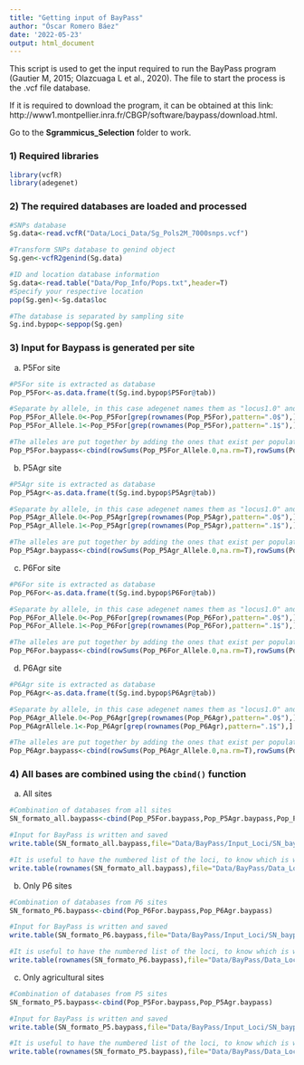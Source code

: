```yaml
---
title: "Getting input of BayPass"
author: "Óscar Romero Báez"
date: '2022-05-23'
output: html_document
---
```


This script is used to get the input required to run the BayPass program (Gautier M, 2015; Olazcuaga L et al., 2020). The file to start the process is the .vcf file database.

If it is required to download the program, it can be obtained at this link: http://www1.montpellier.inra.fr/CBGP/software/baypass/download.html.

Go to the **Sgrammicus_Selection** folder to work.

### 1) Required libraries

```r
library(vcfR)
library(adegenet)
```

### 2) The required databases are loaded and processed

```r
#SNPs database
Sg.data<-read.vcfR("Data/Loci_Data/Sg_Pols2M_7000snps.vcf")

#Transform SNPs database to genind object
Sg.gen<-vcfR2genind(Sg.data)

#ID and location database information
Sg.data<-read.table("Data/Pop_Info/Pops.txt",header=T)
#Specify your respective location
pop(Sg.gen)<-Sg.data$loc

#The database is separated by sampling site
Sg.ind.bypop<-seppop(Sg.gen)
```

### 3) Input for Baypass is generated per site

a) P5For site

```r
#P5For site is extracted as database
Pop_P5For<-as.data.frame(t(Sg.ind.bypop$P5For@tab))

#Separate by allele, in this case adegenet names them as "locus1.0" and "locus1.1"
Pop_P5For_Allele.0<-Pop_P5For[grep(rownames(Pop_P5For),pattern=".0$"),]
Pop_P5For_Allele.1<-Pop_P5For[grep(rownames(Pop_P5For),pattern=".1$"),]

#The alleles are put together by adding the ones that exist per population and NA is obtained
Pop_P5For.baypass<-cbind(rowSums(Pop_P5For_Allele.0,na.rm=T),rowSums(Pop_P5For_Allele.1,na.rm=T))
```

b) P5Agr site

```r
#P5Agr site is extracted as database
Pop_P5Agr<-as.data.frame(t(Sg.ind.bypop$P5Agr@tab))

#Separate by allele, in this case adegenet names them as "locus1.0" and "locus1.1" 
Pop_P5Agr_Allele.0<-Pop_P5Agr[grep(rownames(Pop_P5Agr),pattern=".0$"),]
Pop_P5Agr_Allele.1<-Pop_P5Agr[grep(rownames(Pop_P5Agr),pattern=".1$"),]

#The alleles are put together by adding the ones that exist per population and NA is obtained
Pop_P5Agr.baypass<-cbind(rowSums(Pop_P5Agr_Allele.0,na.rm=T),rowSums(Pop_P5Agr_Allele.1,na.rm=T))
```

c) P6For site

```r
#P6For site is extracted as database
Pop_P6For<-as.data.frame(t(Sg.ind.bypop$P6For@tab))

#Separate by allele, in this case adegenet names them as "locus1.0" and "locus1.1" 
Pop_P6For_Allele.0<-Pop_P6For[grep(rownames(Pop_P6For),pattern=".0$"),]
Pop_P6For_Allele.1<-Pop_P6For[grep(rownames(Pop_P6For),pattern=".1$"),]

#The alleles are put together by adding the ones that exist per population and NA is obtained
Pop_P6For.baypass<-cbind(rowSums(Pop_P6For_Allele.0,na.rm=T),rowSums(Pop_P6For_Allele.1,na.rm=T))
```

d) P6Agr site

```r
#P6Agr site is extracted as database
Pop_P6Agr<-as.data.frame(t(Sg.ind.bypop$P6Agr@tab))

#Separate by allele, in this case adegenet names them as "locus1.0" and "locus1.1" 
Pop_P6Agr_Allele.0<-Pop_P6Agr[grep(rownames(Pop_P6Agr),pattern=".0$"),]
Pop_P6AgrAllele.1<-Pop_P6Agr[grep(rownames(Pop_P6Agr),pattern=".1$"),]

#The alleles are put together by adding the ones that exist per population and NA is obtained
Pop_P6Agr.baypass<-cbind(rowSums(Pop_P6Agr_Allele.0,na.rm=T),rowSums(Pop_P6AgrAllele.1,na.rm=T))
```

### 4) All bases are combined using the `cbind()` function

a) All sites

```r
#Combination of databases from all sites
SN_formato_all.baypass<-cbind(Pop_P5For.baypass,Pop_P5Agr.baypass,Pop_P6For.baypass,Pop_P6Agr.baypass)

#Input for BayPass is written and saved
write.table(SN_formato_all.baypass,file="Data/BayPass/Input_Loci/SN_baypass_all.input",row.names=F,col.names=F,sep=" ",quote=FALSE)

#It is useful to have the numbered list of the loci, to know which is which when you have results. The format is written and saved
write.table(rownames(SN_formato_all.baypass),file="Data/BayPass/Data_Loci/SN_baypass_all.loci",row.names=T,col.names=F,sep=" ",quote=FALSE)
```

b) Only P6 sites

```r
#Combination of databases from P6 sites
SN_formato_P6.baypass<-cbind(Pop_P6For.baypass,Pop_P6Agr.baypass)

#Input for BayPass is written and saved
write.table(SN_formato_P6.baypass,file="Data/BayPass/Input_Loci/SN_baypass_P6.input",row.names=F,col.names=F,sep=" ",quote=FALSE)

#It is useful to have the numbered list of the loci, to know which is which when you have results. The format is written and saved
write.table(rownames(SN_formato_P6.baypass),file="Data/BayPass/Data_Loci/SN_baypass_P6.loci",row.names=T,col.names=F,sep=" ",quote=FALSE)
```

c) Only agricultural sites

```r
#Combination of databases from P5 sites
SN_formato_P5.baypass<-cbind(Pop_P5For.baypass,Pop_P5Agr.baypass)

#Input for BayPass is written and saved
write.table(SN_formato_P5.baypass,file="Data/BayPass/Input_Loci/SN_baypass_P5.input",row.names=F,col.names=F,sep=" ",quote=FALSE)

#It is useful to have the numbered list of the loci, to know which is which when you have results. The format is written and saved
write.table(rownames(SN_formato_P5.baypass),file="Data/BayPass/Data_Loci/SN_baypass_P5.loci",row.names=T,col.names=F,sep=" ",quote=FALSE)
```
